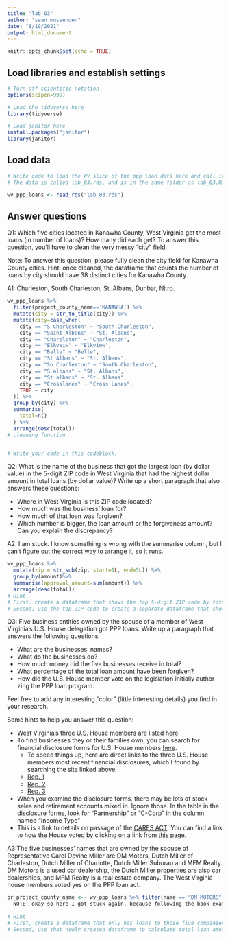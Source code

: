 ```yaml
---
title: "lab_03"
author: "sean mussenden"
date: "8/19/2021"
output: html_document
---
```


```r
knitr::opts_chunk$set(echo = TRUE)
```

## Load libraries and establish settings
```r
# Turn off scientific notation
options(scipen=999)

# Load the tidyverse here
library(tidyverse)

# Load janitor here
install.packages("janitor")
library(janitor)
```

## Load data
```r
# Write code to load the WV slice of the ppp loan data here and call it wv_ppp_loans.
# The data is called lab_03.rds, and is in the same folder as lab_03.Rmd (this data notebook)

wv_ppp_loans <- read_rds("lab_03.rds")

```

## Answer questions

Q1: Which five cities located in Kanawha County, West Virginia got the most loans (in number of loans)? How many did each get? To answer this question, you'll have to clean the very messy "city" field.

Note: To answer this question, please fully clean the city field for Kanawha County cities. Hint: once cleaned, the dataframe that counts the number of loans by city should have 38 distinct cities for Kanawha County.

A1: Charleston, South Charleston, St. Albans, Dunbar, Nitro.
```r
wv_ppp_loans %>%
  filter(project_county_name=='KANAWHA') %>%
  mutate(city = str_to_title(city)) %>%
  mutate(city=case_when(
    city == "S Charleston" ~ "South Charleston",
    city == "Saint Albans" ~ "St. Albans",
    city == "Charelston" ~ "Charleston",
    city == "Elkveiw" ~ "Elkview",
    city == "Balle" ~ "Belle",
    city == "St Albans" ~ "St. Albans",
    city == "So Charleston" ~ "South Charleston",
    city == "S albans" ~ "St. Albans",
    city == "St.albans" ~ "St. Albans",
    city == "Crosslanes" ~ "Cross Lanes",
    TRUE ~ city
  )) %>%
  group_by(city) %>%
  summarise(
    total=n()
  ) %>%
  arrange(desc(total))
# cleaning function 


# Write your code in this codeblock.

```

Q2: What is the name of the business that got the largest loan (by dollar value) in the 5-digit ZIP code in West Virginia that had the highest dollar amount in total loans (by dollar value)? Write up a short paragraph that also answers these questions:

* Where in West Virginia is this ZIP code located?
* How much was the business' loan for?
* How much of that loan was forgiven?
* Which number is bigger, the loan amount or the forgiveness amount? Can you explain the discrepancy?

A2: I am stuck. I know something is wrong with the summarise column, but I can't figure out the correct way to arrange it, so it runs.

```r
wv_ppp_loans %>%
  mutate(zip = str_sub(zip, start=1L, end=5L)) %>%
  group_by(amount)%>%
  summarise(approval_amount=sum(amount)) %>%
  arrange(desc(total))
# Hint
# First, create a dataframe that shows the top 5-digit ZIP code by total dollar amount
# Second, use the top ZIP code to create a separate dataframe that shows the business with the biggest loan in that ZIP code.

```

Q3: Five business entities owned by the spouse of a member of West Virginia's U.S. House delegation got PPP loans. Write up a paragraph that answers the following questions.   

  * What are the businesses' names?
  * What do the businesses do?
  * How much money did the five businesses receive in total?
  * What percentage of the total loan amount have been forgiven?
  * How did the U.S. House member vote on the legislation initially author zing the PPP loan program.

Feel free to add any interesting "color" (little interesting details) you find in your research.  

Some hints to help you answer this question:

* West Virginia's three U.S. House members are listed [here](https://www.govtrack.us/congress/members/WV#representatives)
* To find businesses they or their families own, you can search for financial disclosure forms for U.S. House members [here](https://disclosures-clerk.house.gov/PublicDisclosure/FinancialDisclosure#Search).
  * To speed things up, here are direct links to the three U.S. House members most recent financial disclosures, which I found by searching the site linked above.
  * [Rep. 1](https://disclosures-clerk.house.gov/public_disc/financial-pdfs/2020/10042042.pdf)
  * [Rep. 2](https://disclosures-clerk.house.gov/public_disc/financial-pdfs/2020/10040330.pdf)
  * [Rep. 3](https://disclosures-clerk.house.gov/public_disc/financial-pdfs/2020/10042734.pdf)
* When you examine the disclosure forms, there may be lots of stock sales and retirement accounts mixed in.  Ignore those. In the table in the disclosure forms, look for "Partnership" or "C-Corp" in the column named "Income Type"
* This is a link to details on passage of the [CARES ACT](https://www.congress.gov/bill/116th-congress/house-bill/748). You can find a link to how the House voted by clicking on a link from [this page](https://www.congress.gov/bill/116th-congress/house-bill/748/actions).

A3:The five businesses’ names that are owned by the spouse of Representative Carol Devine Miller are DM Motors, Dutch Miller of Charleston, Dutch Miller of Charlotte, Dutch Miller Suburau and MFM Realty. DM Motors is a used car dealership, the Dutch Miller properties are also car dealerships, and MFM Realty is a real estate company. The West Virginia house members voted yes on the PPP loan act. 


```r
or_project_county_name <-- wv_ppp_loans %>% filter(name == "DM MOTORS"|amount > 200000)%>%
  NOTE: okay so here I got stuck again, because following the book example, it makes sense how they were able to filter through and find those companies. But in this example, I first tried to do the filter and use all five names but it wasn't working. Then I tried to just pick a large amount of money to see if it would give me a total for at least the first company, but that also did not go through. I'm just not sure on this what other general categories to filter by to get the results I need. 
  
# Hint
# First, create a dataframe that only has loans to those five companies
# Second, use that newly created dataframe to calculate total loan amount and percentage forgiven for those companies

```
